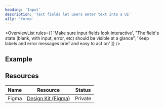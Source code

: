 ```yaml
---
heading: 'Input'
description: 'Text fields let users enter text into a UI'
a11y: 'forms'
---
```




<OverviewList rules={[
  'Make sure input fields look interactive',
  "The field's state (blank, with input, error, etc) should be visible at a glance",
  'Keep labels and error messages brief and easy to act on'
]} />

## Example

<LivePlayground />

<DripDivider />

## Resources

| Name     | Resource | Status                                               |
| -------- | -------- | ---------------------------------------------------- |
| Figma    | [Design Kit (Figma)](https://www.figma.com/design/ducwqOCxoxcWc3ReV3FYd8/Digital-University-Component-Library?m=auto&node-id=0-1)      |                         Private                      |